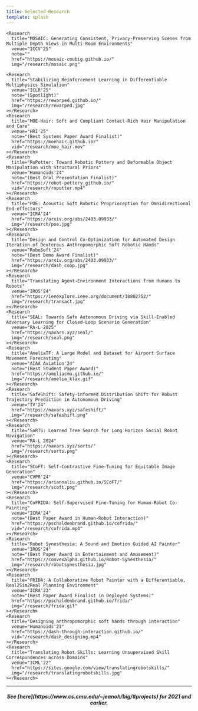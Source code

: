 ```yaml
---
title: Selected Research
template: splash
---
```



<div class="research-grid">
  <CardGrid stagger>
  <Research
      title="Spline-FRIDA: Towards Diverse, Humanlike Robot Painting Styles with a Sample-Efficient, Differentiable Brush Stroke Model"
      venue="RA-L 2025"
      note=""
      href="https://arxiv.org/pdf/2412.00597"
      img="/research/spline-frida.png"
  ></Research>

    <Research
      title="MOSAIC: Generating Consistent, Privacy-Preserving Scenes from Multiple Depth Views in Multi-Room Environments"
      venue="ICCV'25"
      note=""
      href="https://mosaic-cmubig.github.io/"
      img="/research/mosaic.png"
  ></Research>

    <Research
      title="Stabilizing Reinforcement Learning in Differentiable Multiphysics Simulation"
      venue="ICLR'25"
      note="(Spotlight)"
      href="https://rewarped.github.io/"
      img="/research/rewarped.jpg"
    ></Research>
    <Research
      title="MOE-Hair: Soft and Compliant Contact-Rich Hair Manipulation and Care"
      venue="HRI'25"
      note="(Best Systems Paper Award Finalist)"
      href="https://moehair.github.io/"
      vid="/research/moe_hair.mov"
    ></Research>
    <Research
      title="RoPotter: Toward Robotic Pottery and Deformable Object Manipulation with Structural Priors"
      venue="Humanoids'24"
      note="(Best Oral Presentation Finalist)"
      href="https://robot-pottery.github.io/"
      vid="/research/ropotter.mp4"
    ></Research>
    <Research
      title="POE: Acoustic Soft Robotic Proprioception for Omnidirectional End-effectors"
      venue="ICRA'24"
      href="https://arxiv.org/abs/2403.09933/"
      img="/research/poe.jpg"
    ></Research>
    <Research
      title="Design and Control Co-Optimization for Automated Design Iteration of Dexterous Anthropomorphic Soft Robotic Hands"
      venue="RoboSoft'24"
      note="(Best Demo Award Finalist)"
      href="https://arxiv.org/abs/2403.09933/"
      img="/research/dash_coop.jpg"
    ></Research>
    <Research
      title="Translating Agent-Environment Interactions from Humans to Robots"
      venue="IROS'24"
      href="https://ieeexplore.ieee.org/document/10802752/"
      img="/research/transact.jpg"
    ></Research>
    <Research
      title="SEAL: Towards Safe Autonomous Driving via Skill-Enabled Adversary Learning for Closed-Loop Scenario Generation"
      venue="RA-L 2025"
      href="https://navars.xyz/seal/"
      img="/research/seal.png"
    ></Research>
    <Research
      title="AmeliaTF: A Large Model and Dataset for Airport Surface Movement Forecasting"
      venue="AIAA Aviation'24"
      note="(Best Student Paper Award)"
      href="https://ameliacmu.github.io/"
      img="/research/amelia_klax.gif"
    ></Research>
    <Research
      title="SafeShift: Safety-informed Distribution Shift for Robust Trajectory Prediction in Autonomous Driving"
      venue="IV'24"
      href="https://navars.xyz/safeshift/"
      img="/research/safeshift.png"
    ></Research>
    <Research
      title="SoRTS: Learned Tree Search for Long Horizon Social Robot Navigation"
      venue="RA-L 2024"
      href="https://navars.xyz/sorts/"
      img="/research/sorts.png"
    ></Research>
    <Research
      title="SCoFT: Self-Contrastive Fine-Tuning for Equitable Image Generation"
      venue="CVPR'24"
      href="https://ariannaliu.github.io/SCoFT/"
      img="/research/scoft.png"
    ></Research>
    <Research
      title="CoFRIDA: Self-Supervised Fine-Tuning for Human-Robot Co-Painting"
      venue="ICRA'24"
      note="(Best Paper Award in Human-Robot Interaction)"
      href="https://pschaldenbrand.github.io/cofrida/"
      vid="/research/cofrida.mp4"
    ></Research>
    <Research
      title="Robot Synesthesia: A Sound and Emotion Guided AI Painter"
      venue="IROS'24"
      note="(Best Paper Award in Entertainment and Amusement)"
      href="https://convexalpha.github.io/Robot-Synesthesia/"
      img="/research/robotsynesthesia.jpg"
    ></Research>
    <Research
      title="FRIDA: A Collaborative Robot Painter with a Differentiable, Real2Sim2Real Planning Environment"
      venue="ICRA'23"
      note="(Best Paper Award Finalist in Deployed Systems)"
      href="https://pschaldenbrand.github.io/frida/"
      img="/research/frida.gif"
    ></Research>
    <Research
      title="Designing anthropomorphic soft hands through interaction"
      venue="Humanoids'23"
      href="https://dash-through-interaction.github.io/"
      vid="/research/dash_designing.mp4"
    ></Research>
    <Research
      title="Translating Robot Skills: Learning Unsupervised Skill Correspondences across Domains"
      venue="ICML'22"
      href="https://sites.google.com/view/translatingrobotskills/"
      img="/research/translatingrobotskills.jpg"
    ></Research>
  </CardGrid>
</div>

---

<div style="text-align: center;">
  <h5>
    See [here](https://www.cs.cmu.edu/~jeanoh/big/#projects) for 2021 and
    earlier.
  </h5>
</div>
